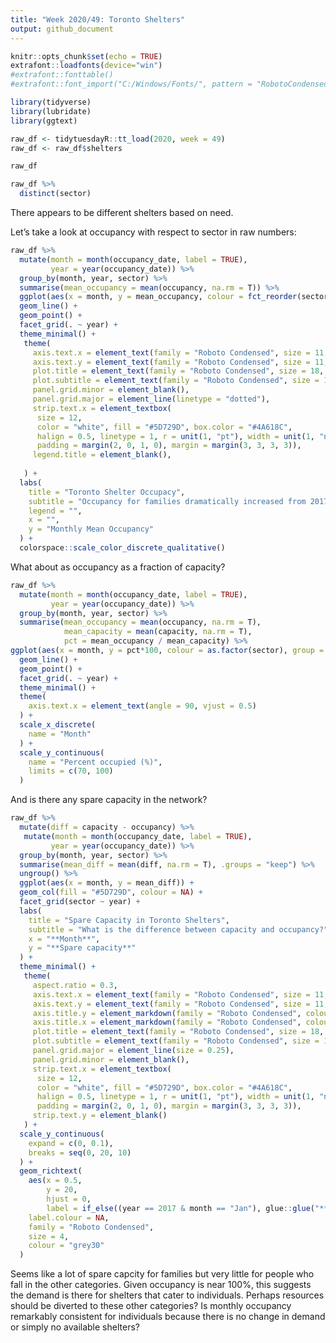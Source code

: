 ```yaml
---
title: "Week 2020/49: Toronto Shelters"
output: github_document
---
```


```r
knitr::opts_chunk$set(echo = TRUE)
extrafont::loadfonts(device="win")
#extrafont::fonttable()
#extrafont::font_import("C:/Windows/Fonts/", pattern = "RobotoCondensed")

library(tidyverse)
library(lubridate)
library(ggtext)
```

```r
raw_df <- tidytuesdayR::tt_load(2020, week = 49)
raw_df <- raw_df$shelters
```
```r
raw_df
```

```r
raw_df %>%
  distinct(sector)
```

There appears to be different shelters based on need. 

Let's take a look at occupancy with respect to sector in  raw numbers:

```r
raw_df %>%
  mutate(month = month(occupancy_date, label = TRUE),
         year = year(occupancy_date)) %>%
  group_by(month, year, sector) %>%
  summarise(mean_occupancy = mean(occupancy, na.rm = T)) %>%
  ggplot(aes(x = month, y = mean_occupancy, colour = fct_reorder(sector, mean_occupancy, .desc = TRUE), group = sector)) +
  geom_line() +
  geom_point() +
  facet_grid(. ~ year) +
  theme_minimal() + 
   theme(
     axis.text.x = element_text(family = "Roboto Condensed", size = 11, colour = "grey30", angle = 90, vjust = 0.5),
     axis.text.y = element_text(family = "Roboto Condensed", size = 11, colour = "grey30"),
     plot.title = element_text(family = "Roboto Condensed", size = 18, colour = "#000000", face = "bold"),
     plot.subtitle = element_text(family = "Roboto Condensed", size = 16, colour = "#000000"),
     panel.grid.minor = element_blank(),
     panel.grid.major = element_line(linetype = "dotted"),
     strip.text.x = element_textbox(
      size = 12,
      color = "white", fill = "#5D729D", box.color = "#4A618C",
      halign = 0.5, linetype = 1, r = unit(1, "pt"), width = unit(1, "npc"),
      padding = margin(2, 0, 1, 0), margin = margin(3, 3, 3, 3)),
     legend.title = element_blank(),
     
   ) +
  labs(
    title = "Toronto Shelter Occupacy",
    subtitle = "Occupancy for families dramatically increased from 2017 into 2018",
    legend = "",
    x = "",
    y = "Monthly Mean Occupancy"
  ) +
  colorspace::scale_color_discrete_qualitative()
```

What about as occupancy as a fraction of capacity?

```r
raw_df %>%
  mutate(month = month(occupancy_date, label = TRUE),
         year = year(occupancy_date)) %>%
  group_by(month, year, sector) %>%
  summarise(mean_occupancy = mean(occupancy, na.rm = T),
            mean_capacity = mean(capacity, na.rm = T),
            pct = mean_occupancy / mean_capacity) %>%
ggplot(aes(x = month, y = pct*100, colour = as.factor(sector), group = sector)) +
  geom_line() +
  geom_point() +
  facet_grid(. ~ year) +
  theme_minimal() +
  theme(
    axis.text.x = element_text(angle = 90, vjust = 0.5)
  ) +
  scale_x_discrete(
    name = "Month"
  ) +
  scale_y_continuous(
    name = "Percent occupied (%)",
    limits = c(70, 100)
  )
```

And is there any spare capacity in the network?

```r
raw_df %>%
  mutate(diff = capacity - occupancy) %>%
   mutate(month = month(occupancy_date, label = TRUE),
         year = year(occupancy_date)) %>%
  group_by(month, year, sector) %>%
  summarise(mean_diff = mean(diff, na.rm = T), .groups = "keep") %>%
  ungroup() %>%
  ggplot(aes(x = month, y = mean_diff)) +
  geom_col(fill = "#5D729D", colour = NA) +
  facet_grid(sector ~ year) +
  labs(
    title = "Spare Capacity in Toronto Shelters",
    subtitle = "What is the difference between capacity and occupancy?",
    x = "**Month**",
    y = "**Spare capacity**"
  ) +
  theme_minimal() + 
   theme(
     aspect.ratio = 0.3,
     axis.text.x = element_text(family = "Roboto Condensed", size = 11, colour = "grey30", angle = 90, vjust = 0.5),
     axis.text.y = element_text(family = "Roboto Condensed", size = 11, colour = "grey30"),
     axis.title.y = element_markdown(family = "Roboto Condensed", colour = "grey30", margin = margin(0, 3, 0, 0, "pt"), hjust = 1, vjust = 1),
     axis.title.x = element_markdown(family = "Roboto Condensed", colour = "grey30", margin = margin(3, 0, 0, 0, "pt"), hjust = 1, vjust = 1),
     plot.title = element_text(family = "Roboto Condensed", size = 18, colour = "#000000", face = "bold"),
     plot.subtitle = element_text(family = "Roboto Condensed", size = 16, colour = "#000000"),
     panel.grid.major = element_line(size = 0.25),
     panel.grid.minor = element_blank(),
     strip.text.x = element_textbox(
      size = 12,
      color = "white", fill = "#5D729D", box.color = "#4A618C",
      halign = 0.5, linetype = 1, r = unit(1, "pt"), width = unit(1, "npc"),
      padding = margin(2, 0, 1, 0), margin = margin(3, 3, 3, 3)),
     strip.text.y = element_blank()
   ) +
  scale_y_continuous(
    expand = c(0, 0.1),
    breaks = seq(0, 20, 10)
  ) +
  geom_richtext(
    aes(x = 0.5,
        y = 20,
        hjust = 0,
        label = if_else((year == 2017 & month == "Jan"), glue::glue("**{sector}**"), NA_character_)),
    label.colour = NA,
    family = "Roboto Condensed", 
    size = 4, 
    colour = "grey30"
  )
```

Seems like a lot of spare capcity for families but very little for people who fall in the other categories. Given occupancy is near 100%, this suggests the demand is there for shelters that cater to individuals. Perhaps resources should be diverted to these other categories? Is monthly occupancy remarkably consistent for individuals because there is no change in demand or simply no available shelters? 